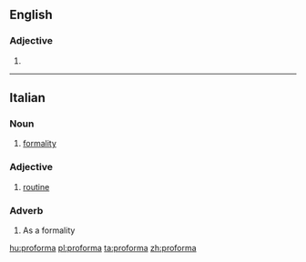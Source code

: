 ==English==

===Adjective===
{{en-adj|-}}

# {{alternative spelling of|pro forma}}

----
==Italian==

===Noun===
{{it-noun|f}}

# [[formality]]

===Adjective===
{{head|it|adjective|invariable}}

# [[routine]]

===Adverb===
{{it-adv}}

# As a formality

[[hu:proforma]]
[[pl:proforma]]
[[ta:proforma]]
[[zh:proforma]]